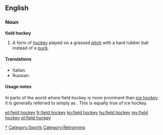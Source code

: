 ==English==

===Noun===
'''field hockey'''

# A form of [[hockey]] played on a grassed [[pitch]] with a hard rubber ball instead of a [[puck]].

====Translations====
* Italian: {{t-|it|hockey su prato|m}}
* Russian: {{t|ru|хоккей на траве|m|tr=xokkéj na travé}}

====Usage notes====
In parts of the world where field hockey is more prominent than [[ice hockey]] it is generally referred to simply as {{term|hockey}}. This is equally true of ice hockey.

[[Category:Field hockey|*]]
[[Category:Sports]]
[[Category:Retronyms]]

[[et:field hockey]]
[[fr:field hockey]]
[[ko:field hockey]]
[[hu:field hockey]]
[[my:field hockey]]
[[pl:field hockey]]